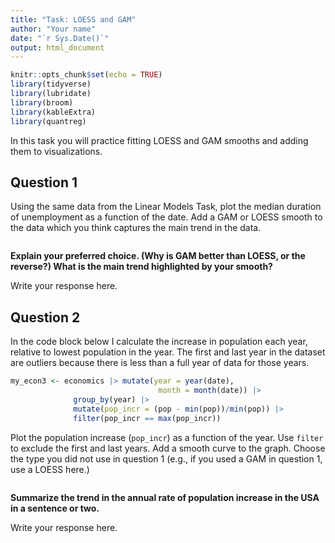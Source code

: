 ```yaml
---
title: "Task: LOESS and GAM"
author: "Your name"
date: "`r Sys.Date()`"
output: html_document
---
```


```r
knitr::opts_chunk$set(echo = TRUE)
library(tidyverse)
library(lubridate)
library(broom)
library(kableExtra)
library(quantreg)
```

In this task you will practice fitting LOESS and GAM smooths and adding them to visualizations.

## Question 1

Using the same data from the Linear Models Task, plot the median duration of unemployment as a function of the date. Add a GAM or LOESS smooth to the data which you think captures the main trend in the data.

```r


```

**Explain your preferred choice. (Why is GAM better than LOESS, or the reverse?) What is the main trend highlighted by your smooth?**

Write your response here.


## Question 2

In the code block below I calculate the increase in population each year, relative to lowest population in the year. The first and last year in the dataset are outliers because there is less than a full year of data for those years.

```r
my_econ3 <- economics |> mutate(year = year(date),
                                 month = month(date)) |>
              group_by(year) |>
              mutate(pop_incr = (pop - min(pop))/min(pop)) |>
              filter(pop_incr == max(pop_incr)) 
```

Plot the population increase (`pop_incr`) as a function of the year. Use `filter` to exclude the first and last years. Add a smooth curve to the graph. Choose the type you did not use in question 1 (e.g., if you used a GAM in question 1, use a LOESS here.)

```r

```

**Summarize the trend in the annual rate of population increase in the USA in a sentence or two.**

Write your response here.

